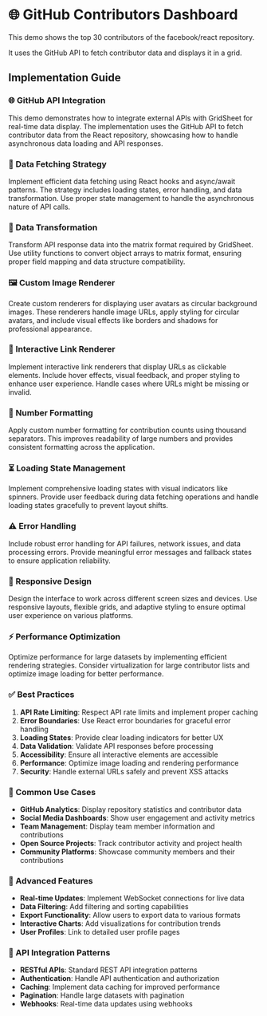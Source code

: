 
# 🌐 GitHub Contributors Dashboard

This demo shows the top 30 contributors of the facebook/react repository.

It uses the GitHub API to fetch contributor data and displays it in a grid.

<Case2 />

## Implementation Guide

### 🌐 GitHub API Integration
This demo demonstrates how to integrate external APIs with GridSheet for real-time data display. The implementation uses the GitHub API to fetch contributor data from the React repository, showcasing how to handle asynchronous data loading and API responses.

### 📡 Data Fetching Strategy
Implement efficient data fetching using React hooks and async/await patterns. The strategy includes loading states, error handling, and data transformation. Use proper state management to handle the asynchronous nature of API calls.

### 🔄 Data Transformation
Transform API response data into the matrix format required by GridSheet. Use utility functions to convert object arrays to matrix format, ensuring proper field mapping and data structure compatibility.

### 🖼️ Custom Image Renderer
Create custom renderers for displaying user avatars as circular background images. These renderers handle image URLs, apply styling for circular avatars, and include visual effects like borders and shadows for professional appearance.

### 🔗 Interactive Link Renderer
Implement interactive link renderers that display URLs as clickable elements. Include hover effects, visual feedback, and proper styling to enhance user experience. Handle cases where URLs might be missing or invalid.

### 🔢 Number Formatting
Apply custom number formatting for contribution counts using thousand separators. This improves readability of large numbers and provides consistent formatting across the application.

### ⏳ Loading State Management
Implement comprehensive loading states with visual indicators like spinners. Provide user feedback during data fetching operations and handle loading states gracefully to prevent layout shifts.

### ⚠️ Error Handling
Include robust error handling for API failures, network issues, and data processing errors. Provide meaningful error messages and fallback states to ensure application reliability.

### 📱 Responsive Design
Design the interface to work across different screen sizes and devices. Use responsive layouts, flexible grids, and adaptive styling to ensure optimal user experience on various platforms.

### ⚡ Performance Optimization
Optimize performance for large datasets by implementing efficient rendering strategies. Consider virtualization for large contributor lists and optimize image loading for better performance.

### ✅ Best Practices
1. **API Rate Limiting**: Respect API rate limits and implement proper caching
2. **Error Boundaries**: Use React error boundaries for graceful error handling
3. **Loading States**: Provide clear loading indicators for better UX
4. **Data Validation**: Validate API responses before processing
5. **Accessibility**: Ensure all interactive elements are accessible
6. **Performance**: Optimize image loading and rendering performance
7. **Security**: Handle external URLs safely and prevent XSS attacks

### 🎯 Common Use Cases
- **GitHub Analytics**: Display repository statistics and contributor data
- **Social Media Dashboards**: Show user engagement and activity metrics
- **Team Management**: Display team member information and contributions
- **Open Source Projects**: Track contributor activity and project health
- **Community Platforms**: Showcase community members and their contributions

### 🚀 Advanced Features
- **Real-time Updates**: Implement WebSocket connections for live data
- **Data Filtering**: Add filtering and sorting capabilities
- **Export Functionality**: Allow users to export data to various formats
- **Interactive Charts**: Add visualizations for contribution trends
- **User Profiles**: Link to detailed user profile pages

### 🔌 API Integration Patterns
- **RESTful APIs**: Standard REST API integration patterns
- **Authentication**: Handle API authentication and authorization
- **Caching**: Implement data caching for improved performance
- **Pagination**: Handle large datasets with pagination
- **Webhooks**: Real-time data updates using webhooks
